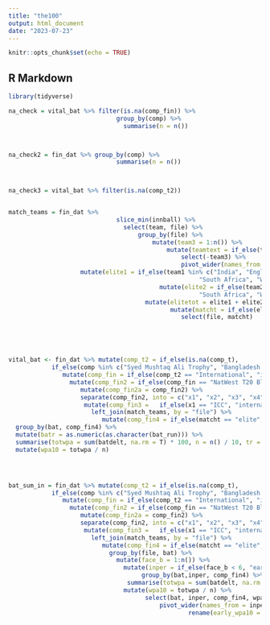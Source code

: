 ```yaml
---
title: "the100"
output: html_document
date: "2023-07-23"
---
```


```r
knitr::opts_chunk$set(echo = TRUE)
```

## R Markdown


```r


library(tidyverse)


```

```r

na_check = vital_bat %>% filter(is.na(comp_fin)) %>%
                              group_by(comp) %>%
                                summarise(n = n())



na_check2 = fin_dat %>% group_by(comp) %>%
                              summarise(n = n())



na_check3 = vital_bat %>% filter(is.na(comp_t2))



```

```r

match_teams = fin_dat %>% 
                              slice_min(innball) %>%
                                select(team, file) %>%
                                    group_by(file) %>%
                                        mutate(team3 = 1:n()) %>%
                                            mutate(teamtext = if_else(team3 == 1, "team1", "team2")) %>%
                                                select(-team3) %>%
                                                pivot_wider(names_from = teamtext, values_from = team) %>%
                    mutate(elite1 = if_else(team1 %in% c("India", "England", "New Zealand", "Pakistan", "Australia", 
                                                     "South Africa", "West Indies", "Sri Lanka", "Bangladesh", "West Indies"), 1,0)) %>%
                                          mutate(elite2 = if_else(team2 %in% c("India", "England", "New Zealand", "Pakistan", "Australia", 
                                                     "South Africa", "West Indies", "Sri Lanka", "Bangladesh", "West Indies"),1,0)) %>%
                                      mutate(elitetot = elite1 + elite2) %>%
                                             mutate(matcht = if_else(elitetot == 2, "elite", "other")) %>%
                                                select(file, matcht)






```


```r




vital_bat <- fin_dat %>% mutate(comp_t2 = if_else(is.na(comp_t), 
            if_else(comp %in% c("Syed Mushtaq Ali Trophy", "Bangladesh Premier League"), "Domestic", "International"), comp_t)) %>%
               mutate(comp_fin = if_else(comp_t2 == "International", "international", comp)) %>%
                 mutate(comp_fin2 = if_else(comp_fin == "NatWest T20 Blast", "Vitality Blast", comp_fin)) %>%
                    mutate(comp_fin2a = comp_fin2) %>%
                    separate(comp_fin2, into = c("x1", "x2", "x3", "x4"), sep = " ") %>%
                     mutate(comp_fin3 =   if_else(x1 == "ICC", "international", comp_fin2a)) %>%
                       left_join(match_teams, by = "file") %>%
                          mutate(comp_fin4 = if_else(matcht == "elite", "elite internation", comp_fin3)) %>%
  group_by(bat, comp_fin4) %>%
  mutate(batr = as.numeric(as.character(bat_run))) %>%
  summarise(totwpa = sum(batdelt, na.rm = T) * 100, n = n() / 10, tr = sum(batr), ball = n()) %>%
  mutate(wpa10 = totwpa / n)





```




```r




bat_sum_in = fin_dat %>% mutate(comp_t2 = if_else(is.na(comp_t), 
            if_else(comp %in% c("Syed Mushtaq Ali Trophy", "Bangladesh Premier League"), "Domestic", "International"), comp_t)) %>%
               mutate(comp_fin = if_else(comp_t2 == "International", "international", comp)) %>%
                 mutate(comp_fin2 = if_else(comp_fin == "NatWest T20 Blast", "Vitality Blast", comp_fin)) %>%
                    mutate(comp_fin2a = comp_fin2) %>%
                    separate(comp_fin2, into = c("x1", "x2", "x3", "x4"), sep = " ") %>%
                     mutate(comp_fin3 =   if_else(x1 == "ICC", "international", comp_fin2a)) %>%
                       left_join(match_teams, by = "file") %>%
                          mutate(comp_fin4 = if_else(matcht == "elite", "elite internation", comp_fin3)) %>%
                            group_by(file, bat) %>%
                              mutate(face_b = 1:n()) %>%
                                mutate(inper = if_else(face_b < 6, "early", "rest")) %>%
                                     group_by(bat,inper, comp_fin4) %>%
                                 summarise(totwpa = sum(batdelt, na.rm = T) * 100, n = n() / 10, ball = n()) %>%
                                mutate(wpa10 = totwpa / n) %>%
                                      select(bat, inper, comp_fin4, wpa10) %>%
                                          pivot_wider(names_from = inper, values_from = wpa10) %>%
                                                  rename(early_wpa10 = early, rest_wpa10 = rest)







````




```r















```